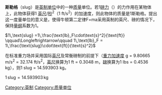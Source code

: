 {{unreferenced|time=2013-06-20T18:37:50+00:00}}
'''斯勒格'''（slug）是[[英制单位|英制单位]]中的一种[[质量|质量]]单位。若1[[磅力|磅力]]（{{lbf}}）的力作用在某物体上，此物体获得1 [[英尺|英尺]]/[[秒|秒]]<sup>2</sup>（1 ft/s<sup>2</sup>）的加速度，则此物体的质量是1斯勒格。提出这一度量单位的意义是，使得牛顿第二定律F=ma采用英制的英尺、磅的情况下，保持[[量纲|量纲]]系数为1。
 
<math>1\,\text{slug} =1\,\frac{\text{lb}_F\cdot\text{s}^2}{\text{ft}}
\qquad\Longleftrightarrow\qquad
1\,\text{lb}_F = 1\,\frac{\text{slug}\cdot\text{ft}}{\text{s}^2}</math>

在标准重力场并采用国际[[英尺|英尺]]及常衡磅制的前提下（[[重力加速度|重力加速度]] g = 9.80665 m/s<sup>2</sup> = 32.174 ft/s<sup>2</sup>，[[英尺|英尺]]换算为1 ft = 0.3048 m，[[磅|磅]]换算为1 lbs = 0.4536 kg），则1 slug = 14.593903 kg。

<math>1\,\text{slug} = 14.593903\,\text{kg}</math>

[[Category:英制|Category:英制]]
[[Category:质量单位|Category:质量单位]]